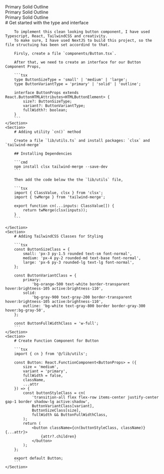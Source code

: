 
<MDXHeader />

<ViewContainer className="mdx-content">
    <Section className="component-display-wrapper">
        <div className="all-buttons-container grid grid-cols-1 gap-4">
            <div className="large-size-buttons-layer-container flex flex-row items-center justify-center gap-8">
                <CraftedButton size={"large"}>Primary</CraftedButton>
                <CraftedButton variant={"solid"} size={"large"}>Solid</CraftedButton>
                <CraftedButton variant={"outline"} size={"large"}>Outline</CraftedButton>
            </div>
            <div className="default-size-buttons-layer-container flex flex-row items-center justify-center gap-8">
                <CraftedButton>Primary</CraftedButton>
                <CraftedButton variant={"solid"}>Solid</CraftedButton>
                <CraftedButton variant={"outline"}>Outline</CraftedButton>
            </div>
            <div className="small-size-buttons-layer-container flex flex-row items-center justify-center gap-8">
                <CraftedButton size={"small"}>Primary</CraftedButton>
                <CraftedButton variant={"solid"} size={"small"}>Solid</CraftedButton>
                <CraftedButton variant={"outline"} size={"small"}>Outline</CraftedButton>
            </div>
        </div>
    </Section>
    <Section>
        # Get started with the type and interface

        To implement this clean looking button component, I have used Typescript, React, TailwindCSS and creativity.
        To make sure, I have used NextJS to build this project, so the file structuing has been set accordind to that.

        Firsly, create a file `components/Button.tsx`.

        After that, we need to create an interface for our Button Component Props,

        ```tsx
        type ButtonSizeType = 'small' | 'medium' | 'large';
        type ButtonVariantType = 'primary' | 'solid' | 'outline';

        interface ButtonProps extends React.ButtonHTMLAttributes<HTMLButtonElement> {
            size?: ButtonSizeType;
            variant?: ButtonVariantType;
            fullWidth?: boolean;
        }
        ```
    </Section>
    <Section>
        # Adding utility `cn()` method

        Create a file `lib/utils.ts` and install packages: `clsx` and `tailwind-merge`

        ## Installing Dependencies

        ```cmd
        npm install clsx tailwind-merge --save-dev
        ```

        Then add the code below the the `lib/utils` file,

        ```tsx
        import { ClassValue, clsx } from 'clsx';
        import { twMerge } from 'tailwind-merge';

        export function cn(...inputs: ClassValue[]) {
            return twMerge(clsx(inputs));
        }
        ```

    </Section>
    <Section>
        # Adding TailwindCSS Classes for Styling

        ```tsx
        const ButtonSizeClass = {
            small: 'px-3 py-1.5 rounded text-sm font-normal',
            medium: 'px-4 py-2 rounded-md text-base font-normal',
            large: 'px-6 py-3 rounded-lg text-lg font-normal',
        };

        const ButtonVariantClass = {
            primary:
                'bg-orange-500 text-white border-transparent hover:brightness-105 active:brightness-110',
            solid:
                'bg-gray-900 text-gray-200 border-transparent hover:brightness-105 active:brightness-110',
            outline: 'bg-white text-gray-800 border border-gray-300 hover:bg-gray-50',
        };

        const ButtonFullWidthClass = 'w-full';
        ```
    </Section>
    <Section>
        # Create Function Component for Button

        ```tsx
        import { cn } from '@/lib/utils';

        const Button: React.FunctionComponent<ButtonProps> = ({
            size = 'medium',
            variant = 'primary',
            fullWidth = false,
            className,
            ...attr
        }) => {
            const buttonStyleClass = cn(
                'transition-all flex flex-row items-center justify-center gap-1 border shadow-lg active:shadow',
                ButtonVariantClass[variant],
                ButtonSizeClass[size],
                fullWidth && ButtonFullWidthClass,
            );
            return (
                <button className={cn(buttonStyleClass, className)} {...attr}>
                    {attr?.children}
                </button>
            );
        };

        export default Button;
        ```
    </Section>

</ViewContainer>
